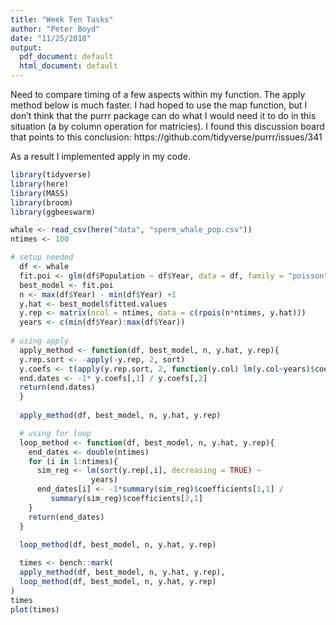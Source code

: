 ```yaml
---
title: "Week Ten Tasks"
author: "Peter Boyd"
date: "11/25/2018"
output:
  pdf_document: default
  html_document: default
---
```


Need to compare timing of a few aspects within my function. 
The apply method below is much faster. I had hoped to use the map function, but I don't think that the purrr package can do what I would need it to do in this situation (a by column operation for matricies). I found this discussion board that points to this conclusion:
https://github.com/tidyverse/purrr/issues/341

As a result I implemented apply in my code. 

```r
library(tidyverse)
library(here)
library(MASS)
library(broom)
library(ggbeeswarm)
```

```r
whale <- read_csv(here("data", "sperm_whale_pop.csv"))
ntimes <- 100

# setup needed
  df <- whale
  fit.poi <- glm(df$Population ~ df$Year, data = df, family = "poisson")
  best_model <- fit.poi
  n <- max(df$Year) - min(df$Year) +1
  y.hat <- best_model$fitted.values
  y.rep <- matrix(ncol = ntimes, data = c(rpois(n*ntimes, y.hat)))
  years <- c(min(df$Year):max(df$Year))
  
# using apply 
  apply_method <- function(df, best_model, n, y.hat, y.rep){
  y.rep.sort <- -apply(-y.rep, 2, sort)
  y.coefs <- t(apply(y.rep.sort, 2, function(y.col) lm(y.col~years)$coef))
  end.dates <- -1* y.coefs[,1] / y.coefs[,2]
  return(end.dates)
  }
  
  apply_method(df, best_model, n, y.hat, y.rep)  

  # using for loop
  loop_method <- function(df, best_model, n, y.hat, y.rep){
    end_dates <- double(ntimes)
    for (i in 1:ntimes){
      sim_reg <- lm(sort(y.rep[,i], decreasing = TRUE) ~
                  years)
      end_dates[i] <- -1*summary(sim_reg)$coefficients[1,1] /   
         summary(sim_reg)$coefficients[2,1]
    }
    return(end_dates)
  }
  
  loop_method(df, best_model, n, y.hat, y.rep)

  times <- bench::mark(
  apply_method(df, best_model, n, y.hat, y.rep), 
  loop_method(df, best_model, n, y.hat, y.rep)
)
times
plot(times)

```

